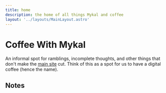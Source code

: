 ```yaml
---
title: home
description: the home of all things Mykal and coffee
layout: '../layouts/MainLayout.astro'
---
```



# Coffee With Mykal

An informal spot for ramblings, incomplete thoughts, and other things that don't make the [main site](https://mykal.codes) cut.
Think of this as a spot for us to have a digital coffee (hence the name).

## Notes

<PostList />
